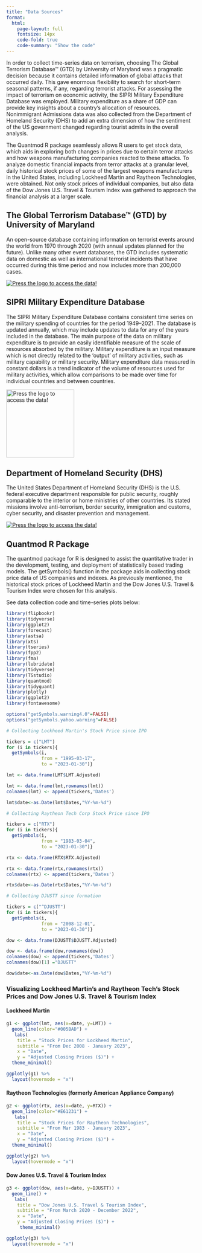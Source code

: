 ```yaml
---
title: "Data Sources"
format:
  html:
    page-layout: full
    fontsize: 14px
    code-fold: true
    code-summary: "Show the code"
---
```


In order to collect time-series data on terrorism, choosing The Global Terrorism Database™ (GTD) by University of Maryland was a pragmatic decision because it contains detailed information of global attacks that occurred daily. This gave  enormous flexibility to search for short-term seasonal patterns, if any, regarding terrorist attacks. For assessing the impact of terrorism on economic activity, the SIPRI Military Expenditure Database was employed. Military expenditure as a share of GDP can provide key insights about a country's allocation of resources. Nonimmigrant Admissions data was also collected from the Department of Homeland Security (DHS) to add an extra dimension of how the sentiment of the US government changed regarding tourist admits in the overall analysis.

The Quantmod R package seamlessly allows R users to get stock data, which aids in exploring both changes in prices due to certain terror attacks and how weapons manufacturing companies reacted to these attacks. To analyze domestic financial impacts from terror attacks at a granular level, daily historical stock prices of some of the largest weapons manufacturers in the United States, including Lockheed Martin and Raytheon Technologies, were obtained. Not only stock prices of individual companies, but also data of the Dow Jones U.S. Travel & Tourism Index was gathered to approach the financial analysis at a larger scale.

## The Global Terrorism Database™ (GTD) by University of Maryland

An open-source database containing information on terrorist events around the world from 1970 through 2020 (with annual updates planned for the future). Unlike many other event databases, the GTD includes systematic data on domestic as well as international terrorist incidents that have occurred during this time period and now includes more than 200,000 cases.

[![Press the logo to access the data!](gtd.jpeg)](https://www.start.umd.edu/gtd/contact/download)

## SIPRI Military Expenditure Database

The SIPRI Military Expenditure Database contains consistent time series on the military spending of countries for the period 1949--2021. The database is updated annually, which may include updates to data for any of the years included in the database. The main purpose of the data on military expenditure is to provide an easily identifiable measure of the scale of resources absorbed by the military. Military expenditure is an input measure which is not directly related to the 'output' of military activities, such as military capability or military security. Military expenditure data measured in constant dollars is a trend indicator of the volume of resources used for military activities, which allow comparisons to be made over time for individual countries and between countries.

[![Press the logo to access the data!](sipri.jpeg){height="180"}](https://milex.sipri.org/sipri)

## Department of Homeland Security (DHS)

The United States Department of Homeland Security (DHS) is the U.S. federal executive department responsible for public security, roughly comparable to the interior or home ministries of other countries. Its stated missions involve anti-terrorism, border security, immigration and customs, cyber security, and disaster prevention and management.

[![Press the logo to access the data!](dhs.jpeg)](https://www.dhs.gov/immigration-statistics/nonimmigrant)

## Quantmod R Package

The quantmod package for R is designed to assist the quantitative trader in the development, testing, and deployment of statistically based trading models. The getSymbols() function in the package aids in collecting stock price data of US companies and indexes. As previously mentioned, the historical stock prices of Lockheed Martin and the Dow Jones U.S. Travel & Tourism Index were chosen for this analysis.

See data collection code and time-series plots below:

```r
library(flipbookr)
library(tidyverse)
library(ggplot2)
library(forecast)
library(astsa) 
library(xts)
library(tseries)
library(fpp2)
library(fma)
library(lubridate)
library(tidyverse)
library(TSstudio)
library(quantmod)
library(tidyquant)
library(plotly)
library(ggplot2)
library(fontawesome)
```

```r
options("getSymbols.warning4.0"=FALSE)
options("getSymbols.yahoo.warning"=FALSE)

# Collecting Lockheed Martin's Stock Price since IPO

tickers = c("LMT")
for (i in tickers){
  getSymbols(i,
             from = "1995-03-17",
             to = "2023-01-30")}

lmt <- data.frame(LMT$LMT.Adjusted)

lmt <- data.frame(lmt,rownames(lmt))
colnames(lmt) <- append(tickers,'Dates')

lmt$date<-as.Date(lmt$Dates,"%Y-%m-%d")

# Collecting Raytheon Tech Corp Stock Price since IPO

tickers = c("RTX")
for (i in tickers){
  getSymbols(i,
             from = "1983-03-04",
             to = "2023-01-30")}

rtx <- data.frame(RTX$RTX.Adjusted)

rtx <- data.frame(rtx,rownames(rtx))
colnames(rtx) <- append(tickers,'Dates')

rtx$date<-as.Date(rtx$Dates,"%Y-%m-%d")

# Collecting DJUSTT since formation

tickers = c("^DJUSTT")
for (i in tickers){
  getSymbols(i,
             from = "2008-12-01",
             to = "2023-01-30")}

dow <- data.frame(DJUSTT$DJUSTT.Adjusted)

dow <- data.frame(dow,rownames(dow))
colnames(dow) <- append(tickers,'Dates')
colnames(dow)[1] ="DJUSTT"

dow$date<-as.Date(dow$Dates,"%Y-%m-%d")
```

### Visualizing Lockheed Martin's and Raytheon Tech's Stock Prices and Dow Jones U.S. Travel & Tourism Index

::: panel-tabset
#### Lockheed Martin

```r
g1 <- ggplot(lmt, aes(x=date, y=LMT)) +
  geom_line(color="#005BAD") +
   labs(
    title = "Stock Prices for Lockheed Martin",
    subtitle = "From Dec 2008 - January 2023",
    x = "Date",
    y = "Adjusted Closing Prices ($)") + 
  theme_minimal() 

ggplotly(g1) %>%
  layout(hovermode = "x")
```

#### Raytheon Technologies (formerly American Appliance Company)

```r
g2 <- ggplot(rtx, aes(x=date, y=RTX)) +
  geom_line(color="#E61231") +
   labs(
    title = "Stock Prices for Raytheon Technologies",
    subtitle = "From Mar 1983 - January 2023",
    x = "Date",
    y = "Adjusted Closing Prices ($)") + 
  theme_minimal() 

ggplotly(g2) %>%
  layout(hovermode = "x")
```

#### Dow Jones U.S. Travel & Tourism Index

```r
g3 <- ggplot(dow, aes(x=date, y=DJUSTT)) +
  geom_line() +
   labs(
    title = "Dow Jones U.S. Travel & Tourism Index",
    subtitle = "From March 2020 - December 2022",
    x = "Date",
    y = "Adjusted Closing Prices ($)") + 
     theme_minimal() 

ggplotly(g3) %>%
  layout(hovermode = "x")
```
:::
